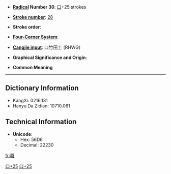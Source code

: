 * '''[[Wiktionary:Chinese radical index| Radical]] Number 30''': [[Wiktionary:Chinese radical index 口|口]]+25 strokes

* '''[[Wiktionary:Chinese total strokes index|Stroke number]]''': [[Wiktionary:Chinese total strokes index 28|28]]

* '''Stroke order''': 

* '''[[Wiktionary:Chinese four corner index|Four-Corner System]]''': 

* '''[[Wiktionary:Chinese Cangjie index|Cangjie input]]''': 口竹田土 (RHWG)

* '''Graphical Significance and Origin''': 

* '''Common Meaning'''

----

== Dictionary Information ==

* KangXi: 0216.131
* Hanyu Da Zidian: 10710.061

== Technical Information ==

* '''Unicode''':
** Hex: 56D6
** Decimal: 22230

[[Category:CJKV Character articles lacking a common meaning|口+25]]
[[Category:CJKV Character articles lacking all romanizations|口+25]]

[[fr:囖]]